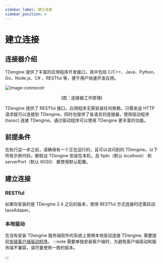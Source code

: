 ```yaml
---
sidebar_label: 建立连接
sidebar_position: 4
---
```


# 建立连接


## 连接器介绍

TDengine 提供了丰富的应用程序开发接口，其中包括 C/C++、Java、Python、Go、Node.js、C# 、RESTful 等，便于用户快速开发应用。

![image-connecotr](/img/connector.png)

<center>(图：连接器工作原理)</center>

TDengine 提供了 RESTful 接口，应用程序无需安装任何依赖，只需发送 HTTP 请求就可以连接到 TDengine。同时也提供了各语言的连接器，使用驱动程序 (taosc) 连接 TDengine。通过驱动程序可以使用 TDengine 更丰富的功能。

## 前提条件

在执行这一步之前，请确保有一个正在运行的，且可以访问到的 TDengine。以下所有示例代码，都假设 TDengine 安装在本机，且 fqdn（默认 localhost） 和 serverPort（默认 6030） 都使用默认配置。

## 建立连接

### RESTful

如果你安装的是 TDengine 2.4 之后的版本，使用 RESTful 方式连接时还需启动 taosAdaper。

<Tabs>
  <TabItem label="curl" value="">
    <ConnRest />
  </TabItem>
  <TabItem label="Java" value="java">
    <ConnJava />
  </TabItem>
  <TabItem label="Go" value="go">
    <ConnGo />
  </TabItem>
  <TabItem label="Rust" value="rust">
    <ConnRust />
  </TabItem>
  <TabItem label="NodeJS" value="node"></TabItem>
</Tabs>

### 本地驱动

在没有安装 TDengine 服务端软件的系统上使用本地驱动连接 TDengine, 需要提前[安装客户端驱动程序](/reference/connector/#安装客户端驱动)。
:::note
需要单独安装客户端时，为避免客户端驱动和服务端不兼容，请尽量使用一致的版本。

:::

<Tabs defaultValue="java">
  <TabItem label="Java" value="java">
    <ConnJavaNative />
  </TabItem>
  <TabItem label="Python" value="Python">
    <ConnPythonNative />
  </TabItem>
  <TabItem label="Go" value="go"></TabItem>
  <TabItem label="C" value="c"></TabItem>
  <TabItem label="Rust" value="rust"></TabItem>
  <TabItem label="Node.js" value="nodejs"></TabItem>
  <TabItem label="C#" value="csharp"></TabItem>
</Tabs>
